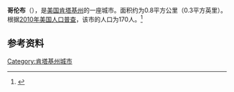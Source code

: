 {{Infobox City 
|chinese_name = 哥伦布
|official_name = Columbus
|image_flag = 
|image_seal = 
|image_skyline = 
|image_map = KYMap-doton-Columbus.PNG
|map_caption =
|subdivision_type = [[國家|國家]]
|subdivision_name = {{USA}}
|leader_title = 
|leader_name = 
|subdivision_type1 = [[美國行政區劃|州]]
|subdivision_name1 = [[肯塔基州|肯塔基州]]
|subdivision_type2 = [[肯塔基州行政区划|县]]
|subdivision_name2 = Hickman
|found_date = 
|area_total = 0.8
|area_land = 
|area_water = 
|population_as_of = 2010
|population_total = 170
|population_density = 
|timezone = 
|utc_offset = 
|timezone_DST = 
|utc_offset_DST = 
}}

'''哥伦布'''（{{lang-en|'''Columbus'''}}），是[[美国|美国]][[肯塔基州|肯塔基州]]的一座城市。面积约为0.8平方公里（0.3平方英里）。根据[[2010年美国人口普查|2010年美国人口普查]]，该市的人口为170人。<ref name=census>{{cite web |url = http://www.census.gov/prod/www/abs/decennial/ |title = Census of Population and Housing |publisher = U.S. Census Bureau |accessdate = November 18, 2011 |archive-url = https://web.archive.org/web/20060208103743/http://www.census.gov/prod/www/abs/decennial/ |archive-date = 2006-02-08 |dead-url = yes }}</ref>

== 参考资料 ==
{{reflist}}

[[Category:肯塔基州城市|Category:肯塔基州城市]]


{{Kentucky-stub}}